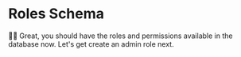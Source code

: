 # Roles Schema

👨‍💼 Great, you should have the roles and permissions available in the database
now. Let's get create an admin role next.
